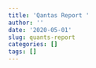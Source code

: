```yaml
---
title: 'Qantas Report '
author: ''
date: '2020-05-01'
slug: quants-report
categories: []
tags: []
---
```

<div> <object data="pdf/qantas.pdf" type="application/pdf" style="margin: 0 auto;height: 100vh;width: 100%;"> <embed src="pdf/qantas.pdf" type="application/pdf"> </object>
</div>



